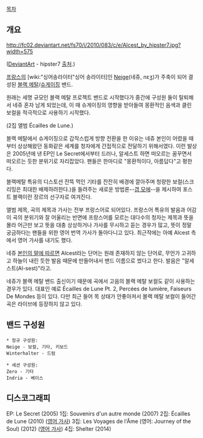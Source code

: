 [[목차]]

== 개요 ==
http://fc02.deviantart.net/fs70/i/2010/083/c/e/Alcest_by_hipster7.jpg?width=575

([[DeviantArt]] - hipster7 [http://browse.deviantart.com/art/Alcest-158270189 출처].)


[[프랑스]]의 [wiki:"싱어송라이터"싱어 송라이터]인 [http://en.wikipedia.org/wiki/Neige_%28musician%29 Neige](네쥬, nɛʒ)가 주축이 되어 결성된 [[블랙 메탈]]/[[슈게이징]] 밴드.

원래는 세명 규모인 블랙 메탈 프로젝트 밴드로 시작했다가 중간에 구성원 둘이 탈퇴해서 네쥬 혼자 남게 되었는데, 이 때 슈게이징의 영향을 받아들여 몽환적인 음색과 클린 보컬을 적극적으로 사용하기 시작했다.

{{{#!html
<iframe width="560" height="315" src="http://www.youtube.com/embed/QFaYUqUUs3Q" frameborder="0" allowfullscreen></iframe>
}}}

(2집 앨범 Écailles de Lune.)

블랙 메탈에서 슈게이징으로 갑작스럽게 방향 전환을 한 이유는 네쥬 본인이 어렸을 때부터 상상해왔던 동화같은 세계를 청자에게 간접적으로 전달하기 위해서였다. 이런 발상은 2005년에 낸 EP인 Le Secret에서부터 드러나, 알세스트 하면 떠오르는 꿈꾸면서 떠오르는 듯한 분위기로 자리잡았다. 팬들은 한마디로 "몽환적이다, 아름답다"고 평한다.

블랙메탈 특유의 디스토션 잔뜩 먹인 기타를 잔잔히 배경에 깔아주며 청량한 보컬(스크리밍은 최대한 배제하려한다.)을 들려주는 새로운 방법론--[[갭 모에]]--을 제시하여 포스트 블랙이란 장르의 선구자로 여겨진다.

앨범 제목, 곡의 제목과 가사는 전부 프랑스어로 되어있다. 프랑스어 특유의 발음과 어감이 곡의 분위기와 잘 어울리는 반면에 프랑스어를 모르는 대다수의 청자는 제목과 뜻을 몰라 어근만 보고 뜻을 대충 상상하거나 가사를 무시하고 듣는 경우가 많고, 뜻이 정말 궁금하다는 팬들을 위한 영어 번역 가사가 돌아다니고 있다. 최근작에는 아예 Alcest 측에서 영어 가사를 내기도 했다.

네쥬 [http://www.metalpsalter.com/interview_alcest.html 본인의 말에 따르면] Alcest라는 단어는 원래 존재하지 않는 단어로, 무언가 고귀하고 하늘이 내린 듯한 발음 때문에 만들어내서 밴드 이름으로 썼다고 한다. 발음은 "알세스트(Al-sest)"라고.

네쥬가 블랙 메탈 밴드 출신이기 때문에 곡에서 고음의 블랙 메탈 보컬도 같이 사용하는 경우가 있다. 대표인 예로 Écailles de Lune Pt. 2, Percées de lumière, Faiseurs De Mondes 등이 있다. 다만 최근 들어 목 상태가 안좋아져서 블랙 메탈 보컬이 들어간 곡은 라이브에 등장하지 않고 있다.

== 밴드 구성원 ==

 * 정규 구성원:
 Neige - 보컬, 기타, 키보드
 Winterhalter - 드럼

 * 세션 구성원:
 Zero - 기타
 Indria - 베이스

== 디스코그래피 ==

EP: Le Secret (2005)
1집: Souvenirs d'un autre monde (2007)
2집: Écailles de Lune (2010) ([http://www.last.fm/user/sanguineheart/journal/2010/04/03/3jb1rw_%C3%A9cailles_de_lune_translations 영어 가사])
3집: Les Voyages de l'Âme (영어: Journey of the Soul) (2012) ([http://www.facebook.com/note.php?note_id=314932978545868 영어 가사])
4집: Shelter (2014)
